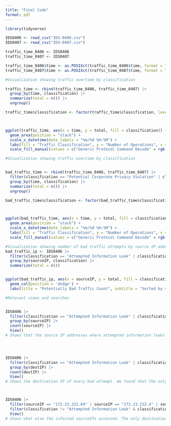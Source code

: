 ```yaml
---
title: "Final Code"
format: pdf
---
```


```r
library(tidyverse)

IDS0406 <- read_csv("IDS-0406.csv")
IDS0407 <- read_csv("IDS-0407.csv")

traffic_time_0406 <- IDS0406
traffic_time_0407 <- IDS0407

traffic_time_0406$time <- as.POSIXct(traffic_time_0406$time, format = "%m/%d/%Y %H")
traffic_time_0407$time <- as.POSIXct(traffic_time_0407$time, format = "%m/%d/%Y %H")
```




```r
#Visualization showing traffic overtime by classification

traffic_time <- rbind(traffic_time_0406, traffic_time_0407) |>
  group_by(time, classification) |>
  summarize(total = n()) |>
  ungroup()

traffic_time$classification <- factor(traffic_time$classification, levels = c("Generic Protocol Command Decode", "Misc activity", "Potential Corporate Privacy Violation", "Attempted Information Leak", "Potentially Bad Traffic"))



ggplot(traffic_time, aes(x = time, y = total, fill = classification)) +
  geom_area(position = "stack") +
  scale_x_datetime(date_labels = "%m/%d %H:%M") +
  labs(fill = "Traffic Classification", y = "Number of Operations", x = "Time (1 hour intervals)", title = "Traffic Over Time by Classification", subtitle = "From April 05, 2012 17:00 to April 07, 2012 08:00") +
  scale_fill_manual(values = c("Generic Protocol Command Decode" = rgb(102, 187, 106, maxColorValue = 255), "Misc activity" = rgb(77, 200, 172, maxColorValue = 255), "Potential Corporate Privacy Violation" = rgb(255, 193, 7,maxColorValue = 255), "Attempted Information Leak" = rgb(255, 100, 12, maxColorValue = 255), "Potentially Bad Traffic" = rgb(220, 53, 69, maxColorValue = 255)))
```




```r
#Visualization showing traffic overtime by classification


bad_traffic_time <- rbind(traffic_time_0406, traffic_time_0407) |>
  filter(classification == "Potential Corporate Privacy Violation" | classification == "Attempted Information Leak" | classification == "Potentially Bad Traffic") |>
  group_by(time, classification) |>
  summarize(total = n()) |>
  ungroup()

bad_traffic_time$classification <- factor(bad_traffic_time$classification, levels = c("Generic Protocol Command Decode", "Misc activity", "Potential Corporate Privacy Violation", "Attempted Information Leak", "Potentially Bad Traffic"))



ggplot(bad_traffic_time, aes(x = time, y = total, fill = classification)) +
  geom_area(position = "stack") +
  scale_x_datetime(date_labels = "%m/%d %H:%M") +
  labs(fill = "Traffic Classification", y = "Number of Operations", x = "Time (1 hour intervals)", title = "Potentially Bad Traffic Over Time", subtitle = "Sorted by traffic classification") +
  scale_fill_manual(values = c("Generic Protocol Command Decode" = rgb(102, 187, 106, maxColorValue = 255), "Misc activity" = rgb(77, 200, 172, maxColorValue = 255), "Potential Corporate Privacy Violation" = rgb(255, 193, 7,maxColorValue = 255), "Attempted Information Leak" = rgb(255, 100, 12, maxColorValue = 255), "Potentially Bad Traffic" = rgb(220, 53, 69, maxColorValue = 255)))
```




```r
#Visualization showing number of bad traffic attempts by source IP addresses
bad_traffic_ip <- IDS0406 |> 
  filter(classification == "Attempted Information Leak" | classification == "Potentially Bad Traffic") |>
  group_by(sourceIP, classification) |>
  summarize(total = n())


ggplot(bad_traffic_ip, aes(x = sourceIP, y = total, fill = classification)) +
  geom_col(position = 'dodge') +
  labs(title = "Potentially Bad Traffic Count", subtitle = "Sorted by source IP address", fill = "Traffic Classification", y = "Number of Operations", x = "Source IP Address")
```






```r
#Relevant views and searches


IDS0406 |> 
  filter(classification == "Attempted Information Leak" | classification == "Potentially Bad Traffic") |>
  group_by(sourceIP) |> 
  count(sourceIP) |> 
  View()
# Shows that the source IP addresses where attempted information leaks and potentially bad traffic originated from




IDS0406 |> 
  filter(classification == "Attempted Information Leak" | classification == "Potentially Bad Traffic") |>
  group_by(destIP) |> 
  count(destIP) |> 
  View()
# Shows the destination IP of every bad attempt. We found that the only destination IP is the Firewall interface to regional bank network.



IDS0406 |>
  filter(sourceIP == "172.23.231.69" | sourceIP == "172.23.232.4" | sourceIP == "172.23.234.58" | sourceIP == "172.23.236.8" | sourceIP == "172.23.240.156") |>
  filter(classification != "Attempted Information Leak" & classification != "Potentially Bad Traffic") |>
  View()
# Shows what else the infected sourceIPs accessed. The only destination IP for each of these searches was the firewall IP.

```